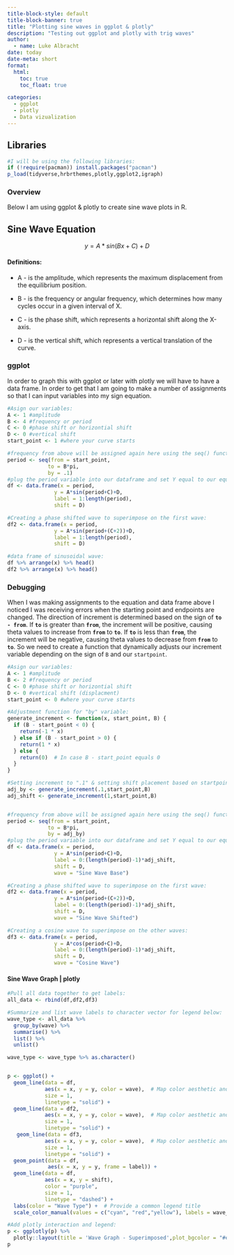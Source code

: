 ```yaml
---
title-block-style: default
title-block-banner: true
title: "Plotting sine waves in ggplot & plotly"
description: "Testing out ggplot and plotly with trig waves"
author:
  - name: Luke Albracht
date: today
date-meta: short
format: 
  html:
    toc: true
    toc_float: true

categories:
  - ggplot
  - plotly
  - Data vizualization
---
```


## Libraries

```r
#I will be using the following libraries:
if (!require(pacman)) install.packages("pacman")
p_load(tidyverse,hrbrthemes,plotly,ggplot2,igraph)
```

### Overview

Below I am using ggplot & plotly to create sine wave plots in R.

## Sine Wave Equation

$$
y=A*sin(Bx+C)+D
$$

#### Definitions:

-   A - is the amplitude, which represents the maximum displacement from the equilibrium position.

-   B - is the frequency or angular frequency, which determines how many cycles occur in a given interval of X.

-   C - is the phase shift, which represents a horizontal shift along the X-axis.

-   D - is the vertical shift, which represents a vertical translation of the curve.

### ggplot

In order to graph this with ggplot or later with plotly we will have to have a data frame. In order to get that I am going to make a number of assignments so that I can input variables into my sign equation.

```r
#Asign our variables:
A <- 1 #amplitude
B <- 4 #frequency or period
C <- 0 #phase shift or horizontial shift
D <- 0 #vertical shift
start_point <- 1 #where your curve starts

#frequency from above will be assigned again here using the seq() function in base R to create a sequence of numbers from 1 to B - in order to create a "smooth" looking line we will "by" equal to ".01" which means that we will have a point on the x axis from 1 to B every .01 increment: 
period <- seq(from = start_point,
             to = B*pi, 
             by = .1)
#plug the period variable into our dataframe and set Y equal to our equation above. - in order to get the graph to move with these variables all of them must be present in the y column of our dataframe:
df <- data.frame(x = period,
               y = A*sin(period+C)+D,
               label = 1:length(period),
               shift = D)

#Creating a phase shifted wave to superimpose on the first wave:
df2 <- data.frame(x = period,
               y = A*sin(period+(C+2))+D,
               label = 1:length(period),
               shift = D)

#data frame of sinusoidal wave:
df %>% arrange(x) %>% head()
df2 %>% arrange(x) %>% head()
```

### Debugging

When I was making assignments to the equation and data frame above I noticed I was receiving errors when the starting point and endpoints are changed. The direction of increment is determined based on the sign of **`to - from`**. If **`to`** is greater than **`from`**, the increment will be positive, causing theta values to increase from **`from`** to **`to`**. If **`to`** is less than **`from`**, the increment will be negative, causing theta values to decrease from **`from`** to **`to`**. So we need to create a function that dynamically adjusts our increment variable depending on the sign of `B` and our `startpoint`.

```r
#Asign our variables:
A <- 1 #amplitude
B <- 2 #frequency or period
C <- 0 #phase shift or horizontial shift
D <- 0 #vertical shift (displacment)
start_point <- 0 #where your curve starts

#Adjustment function for "by" variable:
generate_increment <- function(x, start_point, B) {
  if (B - start_point < 0) {
    return(-1 * x)
  } else if (B - start_point > 0) {
    return(1 * x)
  } else {
    return(0)  # In case B - start_point equals 0
  }
}

#Setting increment to ".1" & setting shift placement based on startpoint:
adj_by <- generate_increment(.1,start_point,B)
adj_shift <- generate_increment(1,start_point,B)


#frequency from above will be assigned again here using the seq() function in base R to create a sequence of numbers from 1 to B - in order to create a "smooth" looking line we will "by" equal to ".01" which means that we will have a point on the x axis from 1 to B every .01 increment: 
period <- seq(from = start_point,
             to = B*pi, 
             by = adj_by)
#plug the period variable into our dataframe and set Y equal to our equation above. - in order to get the graph to move with these variables all of them must be present in the y column of our dataframe:
df <- data.frame(x = period,
               y = A*sin(period+C)+D,
               label = 0:(length(period)-1)*adj_shift,
               shift = D,
               wave = "Sine Wave Base")

#Creating a phase shifted wave to superimpose on the first wave:
df2 <- data.frame(x = period,
               y = A*sin(period+(C+2))+D,
               label = 0:(length(period)-1)*adj_shift,
               shift = D,
               wave = "Sine Wave Shifted")

#Creating a cosine wave to superimpose on the other waves:
df3 <- data.frame(x = period,
               y = A*cos(period+C)+D,
               label = 0:(length(period)-1)*adj_shift,
               shift = D,
               wave = "Cosine Wave")
```

#### Sine Wave Graph \| plotly

```r
#Pull all data together to get labels:
all_data <- rbind(df,df2,df3)

#Summarize and list wave labels to character vector for legend below:
wave_type <- all_data %>%
  group_by(wave) %>%
  summarise() %>%
  list() %>%
  unlist()

wave_type <- wave_type %>% as.character()


p <- ggplot() +
  geom_line(data = df,
            aes(x = x, y = y, color = wave),  # Map color aesthetic and provide legend label
            size = 1,
            linetype = "solid") +
  geom_line(data = df2,
            aes(x = x, y = y, color = wave),  # Map color aesthetic and provide legend label
            size = 1,
            linetype = "solid") +
   geom_line(data = df3,
            aes(x = x, y = y, color = wave),  # Map color aesthetic and provide legend label
            size = 1,
            linetype = "solid") +
  geom_point(data = df,
             aes(x = x, y = y, frame = label)) +
  geom_line(data = df,
            aes(x = x, y = shift),
            color = "purple",
            size = 1,
            linetype = "dashed") +
  labs(color = "Wave Type") +  # Provide a common legend title
  scale_color_manual(values = c("cyan", "red","yellow"), labels = wave_type) # Define color palette and legend labels

#Add plotly interaction and legend:
p <- ggplotly(p) %>%
  plotly::layout(title = 'Wave Graph - Superimposed',plot_bgcolor = "#e5ecf6")
p
```
